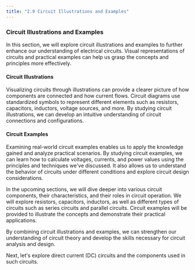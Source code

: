 ```yaml
---
title: "2.9 Circuit Illustrations and Examples"
---
```


### Circuit Illustrations and Examples

In this section, we will explore circuit illustrations and examples to further enhance our understanding of electrical circuits. Visual representations of circuits and practical examples can help us grasp the concepts and principles more effectively.

#### Circuit Illustrations

Visualizing circuits through illustrations can provide a clearer picture of how components are connected and how current flows. Circuit diagrams use standardized symbols to represent different elements such as resistors, capacitors, inductors, voltage sources, and more. By studying circuit illustrations, we can develop an intuitive understanding of circuit connections and configurations.

#### Circuit Examples

Examining real-world circuit examples enables us to apply the knowledge gained and analyze practical scenarios. By studying circuit examples, we can learn how to calculate voltages, currents, and power values using the principles and techniques we've discussed. It also allows us to understand the behavior of circuits under different conditions and explore circuit design considerations.

In the upcoming sections, we will dive deeper into various circuit components, their characteristics, and their roles in circuit operation. We will explore resistors, capacitors, inductors, as well as different types of circuits such as series circuits and parallel circuits. Circuit examples will be provided to illustrate the concepts and demonstrate their practical applications.

By combining circuit illustrations and examples, we can strengthen our understanding of circuit theory and develop the skills necessary for circuit analysis and design.

Next, let's explore direct current (DC) circuits and the components used in such circuits.
